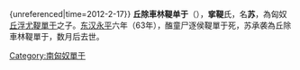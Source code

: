 {unreferenced|time=2012-2-17}}
{{noteTA
|G1=people
|1=zh-hans:单于; zh-hant:單于;
}}
'''丘除車林鞮单于'''（{{bd|？||63年||}}），'''挛鞮'''氏，名'''苏'''，為匈奴[[丘浮尤鞮單于|丘浮尤鞮單于]]之子。[[东汉|东汉]][[永平|永平]]六年（63年），醢童尸逐侯鞮單于死，苏承袭為丘除車林鞮單于，数月后去世。

{{start box}}
{{s-before|堂兄[[醢童尸逐侯鞮單于|醢童尸逐侯鞮單于]]}}
{{s-title|[[南匈奴|南匈奴]][[單于|單于]]|63年}}
{{s-after|堂弟[[湖斜尸逐侯鞮單于|湖斜尸逐侯鞮單于]]}}
{{end box}}

{{匈奴單于}}

[[Category:南匈奴單于|Category:南匈奴單于]]
